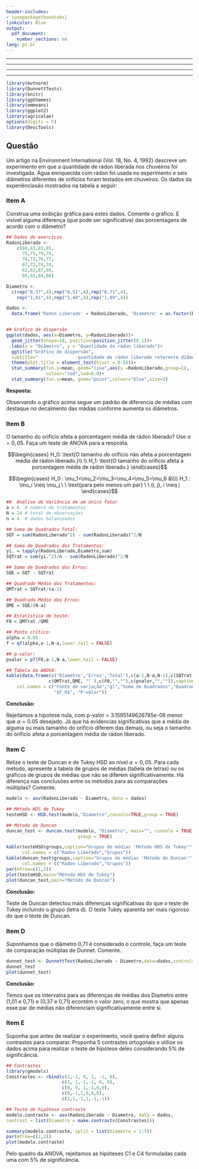 ```yaml
---
header-includes: 
- \usepackage{booktabs}
linkcolor: Blue
output:
  pdf_document:
    number_sections: no
lang: pt-br
---
```

___ 
\thispagestyle{empty}
\begin{center}
  \Huge{Lista 5}\\
  \LARGE{Planejamento e Anláise de Experimentos I}
\end{center}
___
\vspace{20pt}
\begin{center}
  \Large{Márcio Roger Piagio}\\
  \large{RA: 67384}
\end{center}
\vspace{40pt}
___
\begin{center}
  %\pagenumbering{Roman}
  \tableofcontents
\end{center}
___
\begin{center}
  \vspace{\fill}\footnotesize{Maringá-Pr\\Março\\ 2021}
\end{center}
\newpage

```r
library(mvtnorm)
library(DunnettTests)
library(knitr)
library(ggthemes)
library(emmeans)
library(ggplot2)
library(agricolae)
options(digits = 5)
library(DescTools)
```

## Questão 

Um artigo na Environment International (Vol. 18, No. 4, 1992) descreve um
experimento em que a quantidade de rádon liberada nos chuveiros foi investigada. Água enriquecida com rádon foi usada no experimento e seis diâmetros diferentes de orifícios foram testados em chuveiros. Os dados da experiênciasão mostrados na tabela a seguir:

\begin{table}[h]
\center
\begin{tabular}{@{}c|ccc@{}}
\toprule
Diâmetro & \multicolumn{1}{c}{Porcentagem de rádon liberada} \\ \midrule
0,37     &  80 \ \ \ \ \ \ 83  \ \ \ \ \ \   83 \ \ \ \ \ \   85         \\
0,51     &  75 \ \ \ \ \ \ 75   \ \ \ \ \ \   79 \ \ \ \ \ \  79         \\
0,71     &  74 \ \ \ \ \ \ 73  \ \ \ \ \ \  76  \ \ \ \ \ \  77         \\
1,01     &  67  \ \ \ \ \ \ 72  \ \ \ \ \ \  74   \ \ \ \ \ \  74         \\
1,40     &  62 \ \ \ \ \ \  62  \ \ \ \ \ \   67  \ \ \ \ \ \   69         \\
1,99     &  60  \ \ \ \ \ \ 61  \ \ \ \ \ \  64  \ \ \ \ \ \    66         \\ \bottomrule
\end{tabular}
\end{table}



### Item A

Construa uma exibição gráfica para estes dados. Comente o gráfico. E visível alguma diferença (que pode ser significativa) das porcentagens de acordo com o diâmetro?



```r
## Dados do exercício
RadonLiberado <-
    c(80,83,83,85,
      75,75,79,79,
      74,73,76,77,
      67,72,74,74,
      62,62,67,69,
      60,61,64,66)

Diametro <-
  c(rep("0,37",4),rep("0,51",4),rep("0,71",4),
    rep("1,01",4),rep("1,40",4),rep("1,99",4))

dados <-
  data.frame('Radon Liberado' = RadonLiberado, 'Diametro' = as.factor(Diametro))


## Gráfico de dispersão
ggplot(dados, aes(x=Diametro, y=RadonLiberado))+
  geom_jitter(shape=19, position=position_jitter(0.1))+
  labs(x = "Diâmetro", y = "Quantidade de rádon liberado")+
  ggtitle("Gráfico de dispersão",
  subtitle="               quantidade de rádon liberado referente diâmetros dos orifícios dos chuveiros") +
  theme(plot.title = element_text(hjust = 0.55))+
  stat_summary(fun.y=mean, geom="line",aes(y =RadonLiberado,group=1),
               colour="red",lwd=0.8)+
  stat_summary(fun.y=mean, geom="point",colour="blue",size=3)

```

\vspace{20pt}

**Resposta:**

\vspace{5pt}

Observando o gráfico acima segue um padrão de diferencia de médias com destaque no decaimento das mádias conforme aumenta os diâmetros.
\vspace{20pt}


### Item B

O tamanho do orifício afeta a porcentagem média de rádon liberado? Use $\alpha =0,05$. Faça um teste de ANOVA para a resposta.



\vspace{20pt}

$$\begin{cases}
 H_0: \text{O tamanho do orifício não afeta a porcentagem média de rádon liberado.}\\ \\
 H_1: \text{O tamanho do orifício afeta a porcentagem média de rádon liberado.}
\end{cases}$$

\begin{center}
OU
\end{center}

$$\begin{cases}
H_0  : \mu_1=\mu_2=\mu_3=\mu_4=\mu_5=\mu_6 &\\\\
H_1 : \mu_i \neq \mu_j \ \  \text{para pelo menos um par} \  \ (i, j), i \neq j \end{cases}$$



```r
##  Análise de Variância de um único fator
a = 6  # número de tratamentos
N = 24 # total de observações
n = 4  # dados balanceados

## Soma de Quadrados Total:
SQT = sum(RadonLiberado^2) - sum(RadonLiberado)^2/N

## Soma de Quadrados dos Tratamentos:
yi. = tapply(RadonLiberado,Diametro,sum)
SQTrat = sum(yi.^2)/n - sum(RadonLiberado)^2/N

## Soma de Quadrados dos Erros:
SQE = SQT - SQTrat

## Quadrado Médio dos Tratamentos:
QMTrat = SQTrat/(a-1)

## Quadrado Médio dos Erros:
QME = SQE/(N-a)

## Estatística de teste:
F0 = QMTrat /QME

## Ponto crítico:
alpha = 0.05
f = qf(alpha,a-1,N-a,lower.tail = FALSE)

## p-valor:
pvalor = pf(F0,a-1,N-a,lower.tail = FALSE)

## Tabela da ANOVA:
kable(data.frame(c('Diametro','Erros','Total'),c(a-1,N-a,N-1),c(SQTrat,SQE,SQT),
                c(QMTrat,QME, "" ),c(F0,"",""),c(pvalor,"","")),caption="ANOVA",
    col.names = c("Fonte de variação","gl","Soma de Quadrados","Quadrado Médio",
                  "$F_0$", "P-valor"))

```

**Conclusão:**

\vspace{5pt}

Rejeitamos a hipotese nula, com p-valor = 3.1595149626785e-08 menor que  $\alpha =0.05$ desejado. Já que há evidencias significativas que a média de alguma ou mais tamanho do orifício diferem das demais, ou seja o tamanho do orifício afeta a porcentagem média de rádon liberado.


### Item C

Relize o teste de Duncan e de Tukey HSD ao nível $\alpha =0,05$. Para cada método, apresente a tabela de grupos de médias (tabela de letras) ou os gráficos de grupos de médias que não se diferem significativamente. Há diferença  nas conclusões entre os métodos para as comparações múltiplas? Comente.


```r
modelo <- aov(RadonLiberado ~ Diametro, data = dados)

## Método HDS de Tukey
testeHSD <- HSD.test(modelo,"Diametro",console=TRUE,group = TRUE)

## Método de Duncan
duncan_test <- duncan.test(modelo, "Diametro", main="", console = TRUE,
                           group = TRUE)

```


```r
kable(testeHSD$groups,caption="Grupos de médias 'Método HDS de Tukey'",
      col.names = c("Radon Liberado","Grupos"))
kable(duncan_test$groups,caption="Grupos de médias 'Método de Duncan'",
      col.names = c("Radon Liberado","Grupos"))
par(mfrow=c(1,2))
plot(testeHSD,main="Método HDS de Tukey")
plot(duncan_test,main="Método de Duncan")
```

**Conclusão:**

\vspace{5pt}

Teste de Duncan detectou mais diferenças significativas do que o teste de
Tukey incluindo o grupo (letra d). O teste Tukey aparenta ser mais rigoroso do que o teste de Duncan.

### Item D 

Suponhamos que o diãmetro 0,71  é considerado o controle, faça um teste de comparação múltiplas de Dunnet. Comente.

```r
dunnet_test <- DunnettTest(RadonLiberado ~ Diametro,data=dados,control="0,71")
dunnet_test
plot(dunnet_test)

```

**Conclusão:**

\vspace{5pt}

Temos que os intervalos para as diferenças de médias dos Diametro entre (1,01 e 0,71) e (0,37 e 0,71) econtém o valor zero,
o que mostra que apenas esse par de médias não diferenciam significativamente entre si.

### Item E

Suponha que antes de realizar o experimento, você queira definir alguns contrastes para comparar.
Proponha 5 contrastes ortogonais e utilize os dados acima para realizar o teste de hipótese deles considerando 5% de significância.

```r
## Contrastes
library(gmodels)
Constrastes <- rbind(c(1,-1, 0, 1, -1, 0),
                     c(1, 1,-1,-1, 0, 0),
                     c(0, 0, 1,-1,0,0),
                     c(0,-1,1,0,0,0),
                     c(1,1,-1,1,-1,-1))
```


```r
## Teste de hipôtese contraste 
modelo.contraste <- aov(RadonLiberado ~ Diametro, data = dados,
contrast = list(Diametro = make.contrasts(Constrastes)))

summary(modelo.contraste, split = list(Diametro = 1:5))
par(mfrow=c(2,2))
plot(modelo.contraste)
```

Pelo quadro da ANOVA, rejeitamos as hipóteses C1 e C4 formuladas cada uma com 5% de
significância.


